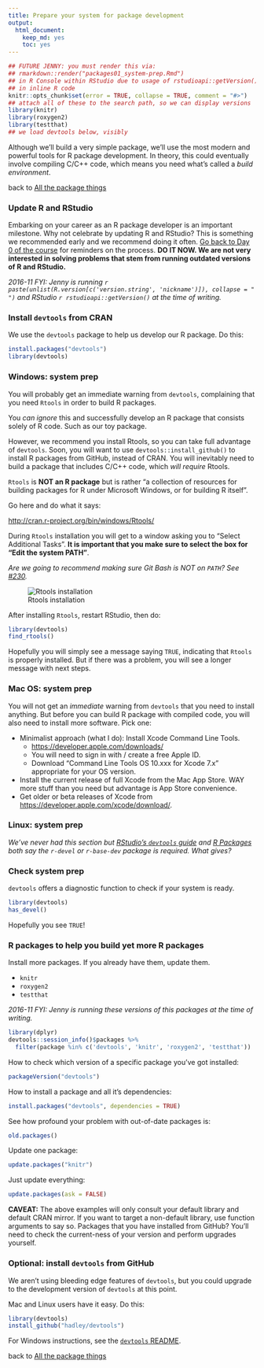 ```yaml
---
title: Prepare your system for package development
output: 
  html_document: 
    keep_md: yes
    toc: yes
---
```


```r
## FUTURE JENNY: you must render this via:
## rmarkdown::render("packages01_system-prep.Rmd")
## in R Console within RStudio due to usage of rstudioapi::getVersion()
## in inline R code
knitr::opts_chunk$set(error = TRUE, collapse = TRUE, comment = "#>")
## attach all of these to the search path, so we can display versions
library(knitr)
library(roxygen2)
library(testthat)
## we load devtools below, visibly
```

Although we'll build a very simple package, we'll use the most modern and powerful tools for R package development. In theory, this could eventually involve compiling C/C++ code, which means you need what's called a *build environment*.

back to [All the package things](packages00_index.html)

### Update R and RStudio

Embarking on your career as an R package developer is an important milestone. Why not celebrate by updating R and RStudio? This is something we recommended early and we recommend doing it often. [Go back to Day 0 of the course](block000_r-rstudio-install.html#r-and-rstudio) for reminders on the process. **DO IT NOW. We are not very interested in solving problems that stem from running outdated versions of R and RStudio.**

*2016-11 FYI: Jenny is running `r paste(unlist(R.version[c('version.string', 'nickname')]), collapse = " ")` and RStudio `r rstudioapi::getVersion()` at the time of writing.*

### Install `devtools` from CRAN

We use the `devtools` package to help us develop our R package. Do this:

``` r
install.packages("devtools")
library(devtools)
```

### Windows: system prep

You will probably get an immediate warning from `devtools`, complaining that you need `Rtools` in order to build R packages.

You *can ignore* this and successfully develop an R package that consists solely of R code. Such as our toy package.

However, we recommend you install Rtools, so you can take full advantage of `devtools`. Soon, you will want to use `devtools::install_github()` to install R packages from GitHub, instead of CRAN. You will inevitably need to build a package that includes C/C++ code, which *will require* Rtools.

`Rtools` is __NOT an R package__ but is rather "a collection of resources for building packages for R under Microsoft Windows, or for building R itself".

Go here and do what it says:

<http://cran.r-project.org/bin/windows/Rtools/>

During `Rtools` installation you will get to a window asking you to "Select Additional Tasks". **It is important that you make sure to select the box for "Edit the system PATH"**.

*Are we going to recommend making sure Git Bash is NOT on `PATH`? See [#230](https://github.com/STAT545-UBC/Discussion/issues/230#issuecomment-155236031).*

![Rtools installation](img/rtools-install.png)

After installing `Rtools`, restart RStudio, then do:

``` r
library(devtools)
find_rtools()
```

Hopefully you will simply see a message saying `TRUE`, indicating that `Rtools` is properly installed. But if there was a problem, you will see a longer message with next steps.

### Mac OS: system prep

You will not get an *immediate* warning from `devtools` that you need to install anything. But before you can build R package with compiled code, you will also need to install more software. Pick one:

  * Minimalist approach (what I do): Install Xcode Command Line Tools.
    - <https://developer.apple.com/downloads/>
    - You will need to sign in with / create a free Apple ID.
    - Download "Command Line Tools OS 10.xxx for Xcode 7.x" appropriate for your OS version.
  * Install the current release of full Xcode from the Mac App Store. WAY more stuff than you need but advantage is App Store convenience.
  * Get older or beta releases of Xcode from <https://developer.apple.com/xcode/download/>.
  
### Linux: system prep

*We've never had this section but [RStudio's `devtools` guide](https://www.rstudio.com/products/rpackages/devtools/) and [R Packages](http://r-pkgs.had.co.nz/intro.html#intro-get) both say the `r-devel` or `r-base-dev` package is required. What gives?*

### Check system prep

`devtools` offers a diagnostic function to check if your system is ready.

``` r
library(devtools)
has_devel()
```

Hopefully you see `TRUE`!

### R packages to help you build yet more R packages

Install more packages. If you already have them, update them.

  * `knitr`
  * `roxygen2`
  * `testthat`

*2016-11 FYI: Jenny is running these versions of this packages at the time of writing.*

```r
library(dplyr)
devtools::session_info()$packages %>% 
  filter(package %in% c('devtools', 'knitr', 'roxygen2', 'testthat'))
```

How to check which version of a specific package you've got installed:

``` r
packageVersion("devtools")
```

How to install a package and all it's dependencies:

``` r
install.packages("devtools", dependencies = TRUE)
```

See how profound your problem with out-of-date packages is:

``` r
old.packages()
```

Update one package:

``` r
update.packages("knitr")
```

Just update everything:

``` r
update.packages(ask = FALSE)
```
        
__CAVEAT:__ The above examples will only consult your default library and default CRAN mirror. If you want to target a non-default library, use function arguments to say so. Packages that you have installed from GitHub? You'll need to check the current-ness of your version and perform upgrades yourself.

### Optional: install `devtools` from GitHub

We aren't using bleeding edge features of `devtools`, but you could upgrade to the development version of `devtools` at this point.

Mac and Linux users have it easy. Do this:

``` r
library(devtools)
install_github("hadley/devtools")
```

For Windows instructions, see the [`devtools` README](https://github.com/hadley/devtools).

back to [All the package things](packages00_index.html)
